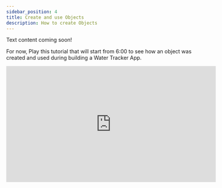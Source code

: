 ```yaml
---
sidebar_position: 4
title: Create and use Objects
description: How to create Objects 
---
```


Text content coming soon!

For now, Play this tutorial that will start from 6:00 to see how an object was created and used during building a Water Tracker App.

<iframe width="560" height="310" src="https://www.youtube.com/embed/cnrIhGEGIeE?si=hijkwf4tZChdjTYi&amp;start=362" title="YouTube video player" frameborder="0" allow="accelerometer; autoplay; clipboard-write; encrypted-media; gyroscope; picture-in-picture; web-share" referrerpolicy="strict-origin-when-cross-origin" allowfullscreen></iframe>
